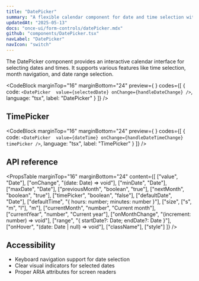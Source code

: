 ```yaml
---
title: "DatePicker"
summary: "A flexible calendar component for date and time selection with support for range selection and time picking."
updatedAt: "2025-05-13"
docs: "once-ui/form-controls/datePicker.mdx"
github: "components/DatePicker.tsx"
navLabel: "DatePicker"
navIcon: "switch"
---
```


The DatePicker component provides an interactive calendar interface for selecting dates and times. It supports various features like time selection, month navigation, and date range selection.

<CodeBlock
  marginTop="16"
  marginBottom="24"
  preview={
    <BasicDatePickerExample />
  }
  codes={[
    {
      code:
`<DatePicker 
    value={selectedDate}
    onChange={handleDateChange}
/>`,
      language: "tsx",
      label: "DatePicker"
    }
  ]}
/>

## TimePicker

<CodeBlock
  marginTop="16"
  marginBottom="24"
  preview={
    <DateTimePickerExample />
  }
  codes={[
    {
      code:
`<DatePicker 
    value={dateTime}
    onChange={handleDateTimeChange}
    timePicker
/>`,
      language: "tsx",
      label: "TimePicker"
    }
  ]}
/>

## API reference

<PropsTable
  marginTop="16"
  marginBottom="24"
  content={[
    ["value", "Date"],
    ["onChange", "(date: Date) => void"],
    ["minDate", "Date"],
    ["maxDate", "Date"],
    ["previousMonth", "boolean", "true"],
    ["nextMonth", "boolean", "true"],
    ["timePicker", "boolean", "false"],
    ["defaultDate", "Date"],
    ["defaultTime", "{ hours: number; minutes: number }"],
    ["size", ["s", "m", "l"], "m"],
    ["currentMonth", "number", "Current month"],
    ["currentYear", "number", "Current year"],
    ["onMonthChange", "(increment: number) => void"],
    ["range", "{ startDate?: Date; endDate?: Date }"],
    ["onHover", "(date: Date | null) => void"],
    ["className"],
    ["style"]
  ]}
/>

## Accessibility

- Keyboard navigation support for date selection
- Clear visual indicators for selected dates
- Proper ARIA attributes for screen readers